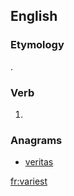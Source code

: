 ==English==

===Etymology===
{{suffix|vary|est|lang=en}}.

===Verb===
{{head|en}}

# {{context|archaic|lang=en}} {{en-archaic second-person singular of|vary|lang=en}}

===Anagrams===
* [[veritas#English|veritas]]

[[fr:variest]]